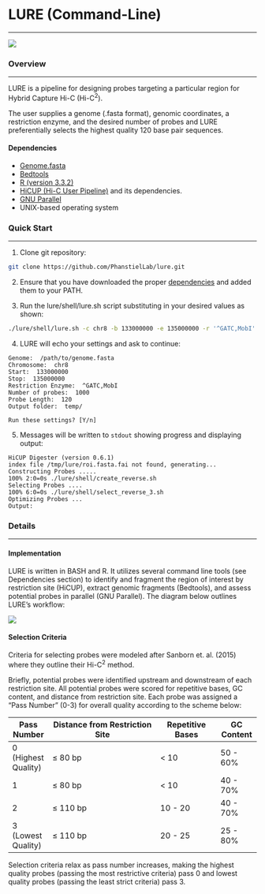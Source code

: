 # LURE (Command-Line)
***********************
![](README/lure_logo_current_annot.svg)

### Overview
***********************
LURE is a pipeline for designing probes targeting a particular region for Hybrid Capture Hi-C (Hi-C^2^).

The user supplies a genome (.fasta format), genomic coordinates, a restriction enzyme, and the desired number of probes and LURE preferentially selects the highest quality 120 base pair sequences.

#### Dependencies
* [Genome.fasta](https://genome.ucsc.edu/cgi-bin/hgGateway)
* [Bedtools](http://bedtools.readthedocs.io/en/latest/)
* [R (version 3.3.2)](https://www.r-project.org/)
* [HiCUP (Hi-C User Pipeline)](https://www.bioinformatics.babraham.ac.uk/projects/hicup/) and its dependencies.
* [GNU Parallel](https://www.gnu.org/software/parallel/)
* UNIX-based operating system

### Quick Start
**********************
1. Clone git repository:
```bash
git clone https://github.com/PhanstielLab/lure.git
```

2. Ensure that you have downloaded the proper [dependencies](#dependencies) and added them to your PATH.

3. Run the lure/shell/lure.sh script substituting in your desired values as shown:
```bash
./lure/shell/lure.sh -c chr8 -b 133000000 -e 135000000 -r '^GATC,MobI' -g /path/to/genome.fasta -n 1000 -l 120 -o temp/
```

4. LURE will echo your settings and ask to continue:
```text
Genome:  /path/to/genome.fasta
Chromosome:  chr8
Start:  133000000
Stop:  135000000
Restriction Enzyme:  ^GATC,MobI
Number of probes:  1000
Probe Length:  120
Output folder:  temp/

Run these settings? [Y/n]
```

5. Messages will be written to <code>stdout</code> showing progress and displaying output:
```text
HiCUP Digester (version 0.6.1)
index file /tmp/lure/roi.fasta.fai not found, generating...
Constructing Probes .....
100% 2:0=0s ./lure/shell/create_reverse.sh                                                                           
Selecting Probes ....
100% 6:0=0s ./lure/shell/select_reverse_3.sh                                                                         
Optimizing Probes ...
Output:
```

### Details
**********************
#### Implementation
LURE is written in BASH and R. It utilizes several command line tools (see Dependencies section) to identify and fragment the region of interest by restriction site (HiCUP), extract genomic fragments (Bedtools), and assess potential probes in parallel (GNU Parallel). The diagram below outlines LURE's workflow:

![](README/flow_diagram.svg)

#### Selection Criteria
Criteria for selecting probes were modeled after Sanborn et. al. (2015) where they outline their Hi-C^2^ method. 

Briefly, potential probes were identified upstream and downstream of each restriction site. All potential probes were scored for repetitive bases, GC content, and distance from restriction site. Each probe was assigned a "Pass Number" (0-3) for overall quality according to the scheme below:

Pass Number | Distance from Restriction Site | Repetitive Bases | GC Content
------------|--------------------------------|------------------|------------
0 (Highest Quality) | ≤ 80 bp | < 10 | 50 - 60% 
1  | ≤ 80 bp | < 10 | 40 - 70% 
2  | ≤ 110 bp |  10 - 20 | 40 - 70% 
3 (Lowest Quality) | ≤ 110 bp | 20 - 25 | 25 - 80% 

Selection criteria relax as pass number increases, making the highest quality probes (passing the most restrictive criteria) pass 0 and lowest quality probes (passing the least strict criteria) pass 3.
